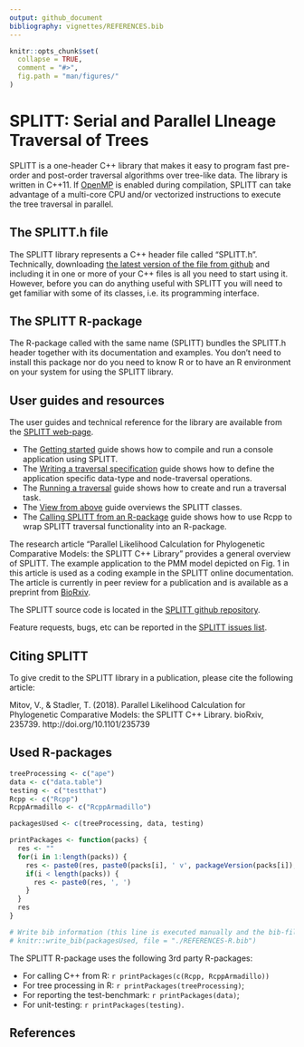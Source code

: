 ```yaml
---
output: github_document
bibliography: vignettes/REFERENCES.bib
---
```


<!-- README.md is generated from README.Rmd. Please edit that file -->

```r
knitr::opts_chunk$set(
  collapse = TRUE,
  comment = "#>",
  fig.path = "man/figures/"
)
```


# SPLITT: Serial and Parallel LIneage Traversal of Trees

SPLITT is a one-header C++ library that makes it easy to program fast pre-order and post-order traversal algorithms over tree-like data. The library is written in C++11. If [OpenMP](https://www.openmp.org) is enabled during compilation, SPLITT can take advantage of a multi-core CPU and/or vectorized instructions to execute the tree traversal in parallel. 

## The SPLITT.h file

The SPLITT library represents a C++ header file called "SPLITT.h". Technically, downloading [the latest version of the file from github](https://github.com/venelin/SPLITT/raw/master/src/SPLITT.h) and including it in one or more of your C++ files is all you need to start using it. However, before you can do anything useful with SPLITT you will need to get familiar with some of its classes, i.e. its programming interface. 

## The SPLITT R-package

The R-package called with the same name (SPLITT) bundles the SPLITT.h header together with its documentation and examples. You don't need to install this package nor do you need to know R or to have an R environment on your system for using the SPLITT library. 

## User guides and resources

The user guides and technical reference for the library are available from the [SPLITT web-page](https://venelin.github.io/SPLITT/index.html). 

* The [Getting started](https://venelin.github.io/SPLITT/articles/SPLITT.html) guide shows how to compile and run a console application using SPLITT. 
* The [Writing a traversal specification](https://venelin.github.io/SPLITT/articles/SPLITTTraversalSpecification.html) guide shows how to define the application specific data-type and node-traversal operations. 
* The [Running a traversal](https://venelin.github.io/SPLITT/articles/SPLITTRunTraversal.html) guide shows how to create and run a traversal task.
* The [View from above](https://venelin.github.io/SPLITT/articles/SPLITTClasses.html) guide overviews the SPLITT classes. 
* The [Calling SPLITT from an R-package](https://venelin.github.io/SPLITT/articles/SPLITTRcppModules.html) guide shows how to use Rcpp to wrap SPLITT traversal functionality into an R-package.

The research article "Parallel Likelihood Calculation for Phylogenetic Comparative Models: the SPLITT C++ Library" provides a general overview of SPLITT. The example application to the PMM model depicted on Fig. 1 in this article is used as a coding example in the SPLITT online documentation. The article is currently in peer review for a publication and is available as a preprint from [BioRxiv](https://www.biorxiv.org/content/early/2018/10/29/235739).

The SPLITT source code is located in the [SPLITT github repository](https://github.com/venelin/SPLITT). 

Feature requests, bugs, etc can be reported in the [SPLITT issues list](https://github.com/venelin/SPLITT/issues).

## Citing SPLITT

To give credit to the SPLITT library in a publication, please cite the following article:

Mitov, V., & Stadler, T. (2018). Parallel Likelihood Calculation for Phylogenetic Comparative Models: the SPLITT C++ Library. bioRxiv, 235739. http://doi.org/10.1101/235739

## Used R-packages
```r
treeProcessing <- c("ape")
data <- c("data.table")
testing <- c("testthat")
Rcpp <- c("Rcpp")
RcppArmadillo <- c("RcppArmadillo")

packagesUsed <- c(treeProcessing, data, testing)

printPackages <- function(packs) {
  res <- ""
  for(i in 1:length(packs)) {
    res <- paste0(res, paste0(packs[i], ' v', packageVersion(packs[i]), ' [@R-', packs[i], ']'))
    if(i < length(packs)) {
      res <- paste0(res, ', ')
    }
  }
  res
}

# Write bib information (this line is executed manually and the bib-file is edited manually after that)
# knitr::write_bib(packagesUsed, file = "./REFERENCES-R.bib")
```

The SPLITT R-package uses the following 3rd party R-packages:

* For calling C++ from R: `r printPackages(c(Rcpp, RcppArmadillo))`
* For tree processing in R: `r printPackages(treeProcessing)`;
* For reporting the test-benchmark: `r printPackages(data)`;
* For unit-testing: `r printPackages(testing)`.

## References

